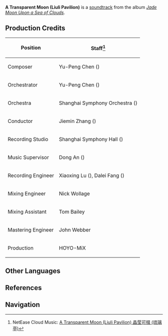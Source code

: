 {{Soundtrack Infobox
|title          =
|image          = Jade Moon Upon a Sea of Clouds.jpg
|album          = Jade Moon Upon a Sea of Clouds
|disc           = 1
|number         = 09
|featured       =
|featured2      =
|featured3      =
|featured_disc  =
|featured_disc2 =
|featured_disc3 =
|youtube_id     = t1O7LpOTBfM
|youtube_time   = 909
|spotify_id     = 7z7wd71ipTp0SV12oujOiK
|played_in      = Interior
|during         = [[Liuli Pavilion]], [[Xinyue Kiosk]]
|domain         =
|previous       = Clear Sky Over Liyue
|next           = Treasury From the Northland
}}
'''A Transparent Moon (Liuli Pavilion)''' is a [[soundtrack]] from the album ''[[Jade Moon Upon a Sea of Clouds]]''.

==Production Credits==
{| class="wikitable" style="text-align:left; height:0.5em"
! Position
! Staff<ref>NetEase Cloud Music: [https://music.163.com/#/song?id=1492275670 A Transparent Moon (Liuli Pavilion) 晶莹可掇 (琉璃亭)]</ref>
|-
! Composer
| Yu-Peng Chen ({{Lang|zh=陈致逸|mini=1}})
|-
! Orchestrator
| Yu-Peng Chen ({{Lang|zh=陈致逸|mini=1}})
|-
! Orchestra
| Shanghai Symphony Orchestra ({{Lang|zh=上海交响乐团|mini=1}})
|-
! Conductor
| Jiemin Zhang ({{Lang|zh=张洁敏|mini=1}})
|-
! Recording Studio
| Shanghai Symphony Hall ({{Lang|zh=上海交响乐团音乐厅|mini=1}})
|-
! Music Supervisor
| Dong An ({{Lang|zh=安栋|mini=1}})
|-
! Recording Engineer
| Xiaoxing Lu ({{Lang|zh=陆晓幸|mini=1}}), Dalei Fang ({{Lang|zh=房大磊|mini=1}})
|-
! Mixing Engineer
| Nick Wollage
|-
! Mixing Assistant
| Tom Bailey
|-
! Mastering Engineer
| John Webber
|-
! Production
| HOYO-MiX
|}

==Other Languages==
{{Other Languages|default_hidden = 1
|en      = A Transparent Moon (Liuli Pavilion)
|zhs     = 晶莹可掇 (琉璃亭)
|zhs_rm  = Jīngyíng Kěduō (Liúlí-tíng)
|zht     = 晶瑩可掇(琉璃亭)
|zht_rm  = Jīngyíng Kěduó (Liúlí-tíng)
|ja      = 透き通る月（琉璃亭）
|ja_rm   = Sukitooru Tsuki (Ruri-tei)
}}

==References==
{{Reflist}}

==Navigation==
{{Soundtrack Navbox|Jade Moon Upon a Sea of Clouds}}